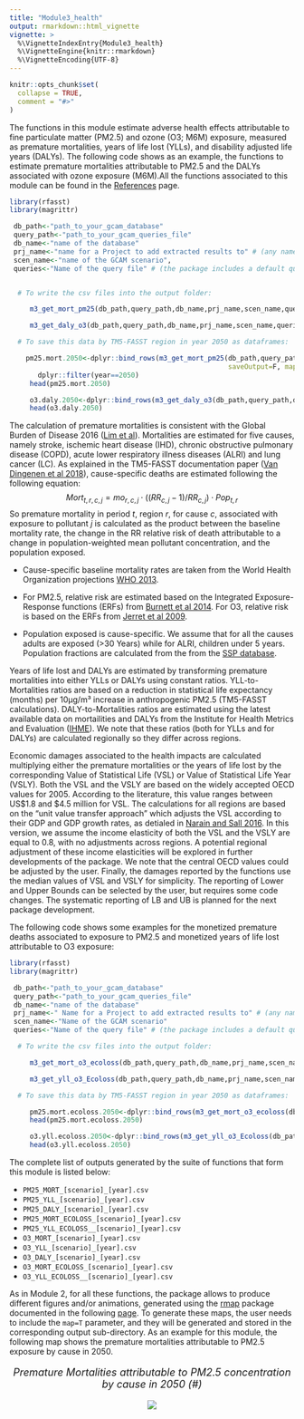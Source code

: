 ```yaml
---
title: "Module3_health"
output: rmarkdown::html_vignette
vignette: >
  %\VignetteIndexEntry{Module3_health}
  %\VignetteEngine{knitr::rmarkdown}
  %\VignetteEncoding{UTF-8}
---
```

```r
knitr::opts_chunk$set(
  collapse = TRUE,
  comment = "#>"
)
```

The functions in this module estimate adverse health effects attributable to fine particulate matter (PM2.5) and ozone (O3; M6M) exposure, measured as premature mortalities, years of life lost (YLLs), and disability adjusted life years (DALYs). The following code shows as an example, the functions to estimate premature mortalities attributable to PM2.5 and the DALYs associated with ozone exposure (M6M).All the functions associated to this module can be found in the [References](https://jgcri.github.io/rfasst/reference/index.html) page. 


```r
library(rfasst)
library(magrittr)

 db_path<-"path_to_your_gcam_database"
 query_path<-"path_to_your_gcam_queries_file"
 db_name<-"name of the database"
 prj_name<-"name for a Project to add extracted results to" # (any name should work, avoid spaces just in case) 
 scen_name<-"name of the GCAM scenario",
 queries<-"Name of the query file" # (the package includes a default query file that includes all the queries required in every function in the packae, "queries_rfasst.xml")


  # To write the csv files into the output folder:

     m3_get_mort_pm25(db_path,query_path,db_name,prj_name,scen_name,queries,saveOutput=T, map=F) 

     m3_get_daly_o3(db_path,query_path,db_name,prj_name,scen_name,queries,saveOutput=T, map=F) 

  # To save this data by TM5-FASST region in year 2050 as dataframes:

    pm25.mort.2050<-dplyr::bind_rows(m3_get_mort_pm25(db_path,query_path,db_name,prj_name,scen_name,queries,
                                                      saveOutput=F, map=F, conc_dir="path_to/output/m2")) %>%
       dplyr::filter(year==2050)
     head(pm25.mort.2050)

     o3.daly.2050<-dplyr::bind_rows(m3_get_daly_o3(db_path,query_path,db_name,prj_name,scen_name,queries,saveOutput=F, map=F)) %>% dplyr::filter(year==2050)
     head(o3.daly.2050)

```

The calculation of premature mortalities is consistent with the Global Burden of Disease 2016 ([Lim et al](https://www.thelancet.com/journals/lancet/article/PIIS0140-6736(12)61766-8/fulltext)). Mortalities are estimated for five causes, namely stroke, ischemic heart disease (IHD), chronic obstructive pulmonary disease (COPD), acute lower respiratory illness diseases (ALRI) and lung cancer (LC). As explained in the TM5-FASST documentation paper ([Van Dingenen et al 2018](https://acp.copernicus.org/articles/18/16173/2018/acp-18-16173-2018-discussion.html)), cause-specific deaths are estimated following the following equation:
$$Mort_{t,r,c,j}=mo_{r,c,j} \cdot ((RR_{c,j}-1)/RR_{c,j})\cdot Pop_{t,r}$$
So premature mortality in period $t$, region $r$, for cause $c$, associated with exposure to pollutant $j$ is calculated as the product between the baseline mortality rate, the change in the RR relative risk of death attributable to a change in population-weighted mean pollutant concentration, and the population exposed.

* Cause-specific baseline mortality rates are taken from the World Health Organization projections [WHO 2013](https://www.who.int/healthinfo/global_burden_disease/cod_2008_sources_methods.pdf). 

* For PM2.5, relative risk are estimated based on the Integrated Exposure-Response functions (ERFs) from [Burnett et al 2014](https://pubmed.ncbi.nlm.nih.gov/24518036/). For O3, relative risk is based on the ERFs from [Jerret et al 2009](https://www.nejm.org/doi/full/10.1056/nejmoa0803894).

* Population exposed is cause-specific. We assume that for all the causes adults are exposed (>30 Years) while for ALRI, children under 5 years. Population fractions are calculated from the from the [SSP database](https://tntcat.iiasa.ac.at/SspDb/dsd?Action=htmlpage&page=welcome).

Years of life lost and DALYs are estimated by transforming premature mortalities into either YLLs or DALYs using constant ratios. YLL-to-Mortalities ratios are based on a reduction in statistical life expectancy (months) per 10µg/m³ increase in anthropogenic PM2.5 (TM5-FASST calculations). DALY-to-Mortalities ratios are estimated using the latest available data on mortailities and DALYs from the Institute for Health Metrics and Evaluation ([IHME](http://www.healthdata.org/)). We note that these ratios (both for YLLs and for DALYs) are calculated regionally so they differ across regions.

Economic damages associated to the health impacts are calculated multiplying either the premature mortalities or the years of life lost by the corresponding Value of Statistical Life (VSL) or Value of Statistical Life Year (VSLY). Both the VSL and the VSLY are based on the widely accepted OECD values for 2005. According to the literature, this value ranges between US$1.8 and $4.5 million for VSL. The calculations for all regions are based on the  “unit value transfer approach” which adjusts the VSL according to their GDP and GDP growth rates, as detialed in [Narain and Sall 2016](https://openknowledge.worldbank.org/handle/10986/24440). In this version, we assume the income elasticity of both the VSL and the VSLY are equal to 0.8, with no adjustments across regions. A potential regional adjustment of these income elasticities will be explored in further developments of the package. We note that the central OECD values could be adjusted by the user. Finally, the damages reported by the functions use the median values of VSL and VSLY for simplicity. The reporting of Lower and Upper Bounds can be selected by the user, but requires some code changes. The systematic reporting of LB and UB is planned for the next package development.

The following code shows some examples for the monetized premature deaths associated to exposure to PM2.5 and monetized years of life lost attributable to O3 exposure:

```r
library(rfasst)
library(magrittr)

 db_path<-"path_to_your_gcam_database"
 query_path<-"path_to_your_gcam_queries_file"
 db_name<-"name of the database"
 prj_name<-" Name for a Project to add extracted results to" # (any name should work, avoid spaces just in case) 
 scen_name<-"Name of the GCAM scenario"
 queries<-"Name of the query file" # (the package includes a default query file that includes all the queries required in every function in the packae, "queries_rfasst.xml")

  # To write the csv files into the output folder:

     m3_get_mort_o3_ecoloss(db_path,query_path,db_name,prj_name,scen_name,queries,saveOutput=T, map=F) 

     m3_get_yll_o3_Ecoloss(db_path,query_path,db_name,prj_name,scen_name,queries,saveOutput=T, map=F) 

  # To save this data by TM5-FASST region in year 2050 as dataframes:

     pm25.mort.ecoloss.2050<-dplyr::bind_rows(m3_get_mort_o3_ecoloss(db_path,query_path,db_name,prj_name,scen_name,queries,saveOutput=F)) %>% dplyr::filter(year==2050)
     head(pm25.mort.ecoloss.2050)

     o3.yll.ecoloss.2050<-dplyr::bind_rows(m3_get_yll_o3_Ecoloss(db_path,query_path,db_name,prj_name,scen_name,queries,saveOutput=F)) %>% dplyr::filter(year==2050)
     head(o3.yll.ecoloss.2050)

```

The complete list of outputs generated by the suite of functions that form this module is listed below:

* `PM25_MORT_[scenario]_[year].csv`
* `PM25_YLL_[scenario]_[year].csv`
* `PM25_DALY_[scenario]_[year].csv`
* `PM25_MORT_ECOLOSS_[scenario]_[year].csv`
* `PM25_YLL_ECOLOSS__[scenario]_[year].csv`
* `O3_MORT_[scenario]_[year].csv`
* `O3_YLL_[scenario]_[year].csv`
* `O3_DALY_[scenario]_[year].csv`
* `O3_MORT_ECOLOSS_[scenario]_[year].csv`
* `O3_YLL_ECOLOSS__[scenario]_[year].csv`

As in Module 2, for all these functions, the package allows to produce different figures and/or animations, generated using the [rmap](https://github.com/JGCRI/rmap) package documented in the following [page](https://jgcri.github.io/rmap/). To generate these maps, the user needs to include the `map=T` parameter, and they will be generated and stored in the corresponding output sub-directory. As an example for this module, the following map shows the premature mortalities attributable to PM2.5 exposure by cause in 2050.

<!-------------------------->
<!-------------------------->
<p align="center" style="font-size:18px;"> *Premature Mortalities attributable to PM2.5 concentration by cause in 2050 (#)* </p>
<p align="center"> <img src="https://raw.githubusercontent.com/JGCRI/rfasst/main/vignettes/vignetteFigs/PM2.5_mort_2050.png"></p>
<!-------------------------->
<!-------------------------->















